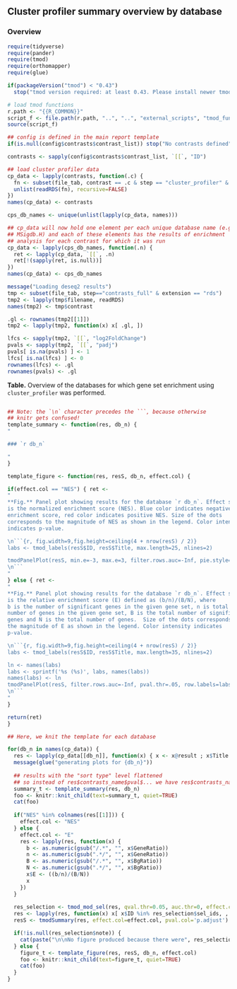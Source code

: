 <!--  common abbreviations: 
This is the snippet for summary of cluster profiler results
January Weiner

    cps, cluster profiler summary
    cp, cluster profiler 
-->


## Cluster profiler summary overview by database


### Overview




```r
require(tidyverse)
require(pander)
require(tmod)
require(orthomapper)
require(glue)

if(packageVersion("tmod") < "0.43") 
  stop("tmod version required: at least 0.43. Please install newer tmod from https://github.com/january3/tmod")

# load tmod functions
r.path <- "{{R_COMMON}}"
script_f <- file.path(r.path, "..", "..", "external_scripts", "tmod_functions.R")
source(script_f)

## config is defined in the main report template
if(is.null(config$contrasts$contrast_list)) stop("No contrasts defined")

contrasts <- sapply(config$contrasts$contrast_list, `[[`, "ID")
```


```r
## load cluster profiler data
cp_data <- lapply(contrasts, function(.c) {
  fn <- subset(file_tab, contrast == .c & step == "cluster_profiler" & extension == "rds")$filename
  unlist(readRDS(fn), recursive=FALSE)
})
names(cp_data) <- contrasts

cps_db_names <- unique(unlist(lapply(cp_data, names)))

## cp_data will now hold one element per each unique database name (e.g.
## MSigdb.H) and each of these elements has the results of enrichment
## analysis for each contrast for which it was run
cp_data <- lapply(cps_db_names, function(.n) {
  ret <- lapply(cp_data, `[[`, .n)
  ret[!(sapply(ret, is.null))]
})
names(cp_data) <- cps_db_names
```




```r
message("Loading deseq2 results")
tmp <- subset(file_tab, step=="contrasts_full" & extension == "rds")
tmp2 <- lapply(tmp$filename, readRDS)
names(tmp2) <- tmp$contrast

.gl <- rownames(tmp2[[1]])
tmp2 <- lapply(tmp2, function(x) x[ .gl, ])

lfcs <- sapply(tmp2, `[[`, "log2FoldChange")
pvals <- sapply(tmp2, `[[`, "padj")
pvals[ is.na(pvals) ] <- 1
lfcs[ is.na(lfcs) ] <- 0
rownames(lfcs) <- .gl
rownames(pvals) <- .gl
```

**Table.** Overview of the databases for which gene set enrichment using
`cluster_profiler` was performed.

```r

```


```r
## Note: the `\n` character precedes the ```, because otherwise 
## knitr gets confused!
template_summary <- function(res, db_n) {
"

### `r db_n`

"
}

template_figure <- function(res, resS, db_n, effect.col) {

if(effect.col == "NES") { ret <-
"
**Fig.** Panel plot showing results for the database `r db_n`. Effect size
is the normalized enrichment score (NES). Blue color indicates negative
enrichment score, red color indicates positive NES. Size of the dots
corresponds to the magnitude of NES as shown in the legend. Color intensity
indicates p-value.

\n```{r, fig.width=9,fig.height=ceiling(4 + nrow(resS) / 2)}
labs <- tmod_labels(resS$ID, resS$Title, max.length=25, nlines=2)

tmodPanelPlot(resS, min.e=-3, max.e=3, filter.rows.auc=-Inf, pie.style='dotsymm', pval.thr=.05, row.labels=labs)
\n```
"
} else { ret <-
"
**Fig.** Panel plot showing results for the database `r db_n`. Effect size
is the relative enrichment score (E) defined as (b/n)/(B/N), where 
b is the number of significant genes in the given gene set, n is total
number of genes in the given gene set, B is the total number of significant
genes and N is the total number of genes.  Size of the dots corresponds to
the magnitude of E as shown in the legend. Color intensity indicates
p-value.

\n```{r, fig.width=9,fig.height=ceiling(4 + nrow(resS) / 2)}
labs <- tmod_labels(resS$ID, resS$Title, max.length=35, nlines=2)

ln <- names(labs)
labs <- sprintf('%s (%s)', labs, names(labs))
names(labs) <- ln
tmodPanelPlot(resS, filter.rows.auc=-Inf, pval.thr=.05, row.labels=labs, max.e=NULL, min.e=1)
\n```
"
}

return(ret)
}

```

```r
## Here, we knit the template for each database

for(db_n in names(cp_data)) {
  res <- lapply(cp_data[[db_n]], function(x) { x <- x@result ; x$Title <- x$Description ; x })
  message(glue("generating plots for {db_n}"))
 
  ## results with the "sort type" level flattened
  ## so instead of res$contrasts_name$pval$... we have res$contrasts_name.pval$...
  summary_t <- template_summary(res, db_n)
  foo <- knitr::knit_child(text=summary_t, quiet=TRUE)
  cat(foo)
 
  if("NES" %in% colnames(res[[1]])) {
    effect.col <- "NES"
  } else {
    effect.col <- "E"
    res <- lapply(res, function(x) {
      b <- as.numeric(gsub("/.*", "", x$GeneRatio))
      n <- as.numeric(gsub(".*/", "", x$GeneRatio))
      B <- as.numeric(gsub("/.*", "", x$BgRatio))
      N <- as.numeric(gsub(".*/", "", x$BgRatio))
      x$E <- ((b/n)/(B/N))
      x
    })
  }
    
  res_selection <- tmod_mod_sel(res, qval.thr=0.05, auc.thr=0, effect.col=effect.col, pval.col='p.adjust')
  res <- lapply(res, function(x) x[ x$ID %in% res_selection$sel_ids, , drop=FALSE ])
  resS <- tmodSummary(res, effect.col=effect.col, pval.col='p.adjust')

  if(!is.null(res_selection$note)) {
    cat(paste("\n\nNo figure produced because there were", res_selection$note, "enrichment results.\n\n"))
  } else {
    figure_t <- template_figure(res, resS, db_n, effect.col)
    foo <- knitr::knit_child(text=figure_t, quiet=TRUE)
    cat(foo)
  }
}
```







